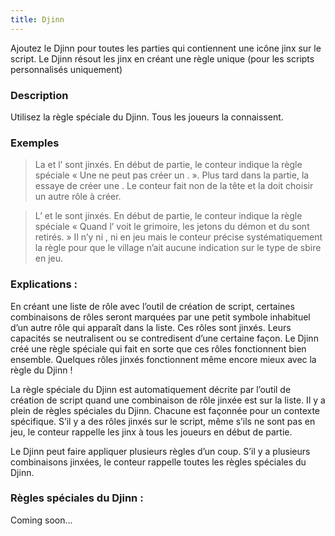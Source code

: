 ```yaml
---
title: Djinn
---
```



<Fabled DJINN header />

Ajoutez le Djinn pour toutes les parties qui contiennent une icône jinx sur le script. Le Djinn résout les jinx en créant une règle unique (pour les scripts personnalisés uniquement)

### Description

Utilisez la règle spéciale du Djinn. Tous les joueurs la connaissent.

### Exemples

> La <Role VIEILLE_CHOUETTE /> et l’<Role HERETIQUE /> sont jinxés. En début de partie, le conteur indique la règle spéciale « Une <Role VIEILLE_CHOUETTE /> ne peut pas créer un <Role HERETIQUE />. ». Plus tard dans la partie, la <Role VIEILLE_CHOUETTE /> essaye de créer une <Role HERETIQUE />. Le conteur fait non de la tête et la <Role VIEILLE_CHOUETTE /> doit choisir un autre rôle à créer.

> L’<Role ESPION /> et le <Role MAGICIEN /> sont jinxés. En début de partie, le conteur indique la règle spéciale « Quand l’<Role ESPION /> voit le grimoire, les jetons du démon et du <Role MAGICIEN /> sont retirés. » Il n’y ni <Role ESPION />, ni <Role MAGICIEN /> en jeu mais le conteur précise systématiquement la règle pour que le village n’ait aucune indication sur le type de sbire en jeu.

### Explications :

En créant une liste de rôle avec l’outil de création de script, certaines combinaisons de rôles seront marquées par une petit symbole inhabituel d’un autre rôle qui apparaît dans la liste. Ces rôles sont jinxés. Leurs capacités se neutralisent ou se contredisent d’une certaine façon. Le Djinn créé une règle spéciale qui fait en sorte que ces rôles fonctionnent bien ensemble. Quelques rôles jinxés fonctionnent même encore mieux avec la règle du Djinn !

La règle spéciale du Djinn est automatiquement décrite par l’outil de création de script quand une combinaison de rôle jinxée est sur la liste. Il y a plein de règles spéciales du Djinn. Chacune est façonnée pour un contexte spécifique. S’il y a des rôles jinxés sur le script, même s’ils ne sont pas en jeu, le conteur rappelle les jinx à tous les joueurs en début de partie.

Le Djinn peut faire appliquer plusieurs règles d’un coup. S’il y a plusieurs combinaisons jinxées, le conteur rappelle toutes les règles spéciales du Djinn.


### Règles spéciales du Djinn :

Coming soon...
